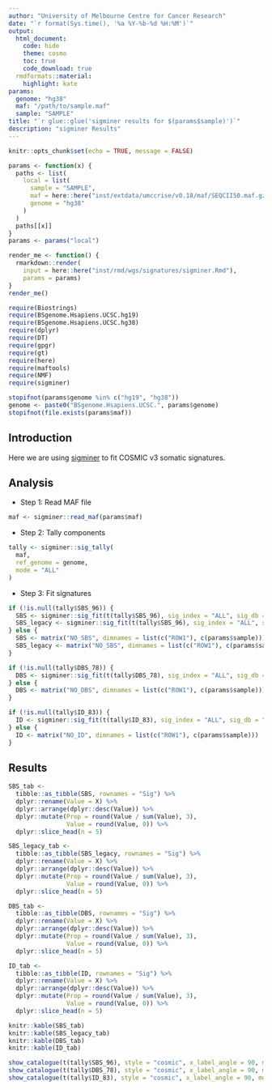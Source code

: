 ```yaml
---
author: "University of Melbourne Centre for Cancer Research"
date: "`r format(Sys.time(), '%a %Y-%b-%d %H:%M')`"
output:
  html_document:
    code: hide
    theme: cosmo
    toc: true
    code_download: true
  rmdformats::material:
    highlight: kate
params:
  genome: "hg38"
  maf: "/path/to/sample.maf"
  sample: "SAMPLE"
title: "`r glue::glue('sigminer results for $(params$sample)')`"
description: "sigminer Results"
---
```


<style type="text/css">
.main-container {
  max-width: 1400px;
  margin-left: auto;
  margin-right: auto;
}
</style>

```r
knitr::opts_chunk$set(echo = TRUE, message = FALSE)
```

```r
params <- function(x) {
  paths <- list(
    local = list(
      sample = "SAMPLE",
      maf = here::here("inst/extdata/umccrise/v0.18/maf/SEQCII50.maf.gz"),
      genome = "hg38"
    )
  )
  paths[[x]]
}
params <- params("local")

render_me <- function() {
  rmarkdown::render(
    input = here::here("inst/rmd/wgs/signatures/sigminer.Rmd"),
    params = params)
}
render_me()
```

```r
require(Biostrings)
require(BSgenome.Hsapiens.UCSC.hg19)
require(BSgenome.Hsapiens.UCSC.hg38)
require(dplyr)
require(DT)
require(gpgr)
require(gt)
require(here)
require(maftools)
require(NMF)
require(sigminer)
```

```r
stopifnot(params$genome %in% c("hg19", "hg38"))
genome <- paste0("BSgenome.Hsapiens.UCSC.", params$genome)
stopifnot(file.exists(params$maf))
```

## Introduction

Here we are using
[sigminer](https://github.com/ShixiangWang/sigminer) to fit COSMIC v3 somatic
signatures.

## Analysis

* Step 1: Read MAF file

```r
maf <- sigminer::read_maf(params$maf)
```

* Step 2: Tally components

```r
tally <- sigminer::sig_tally(
  maf,
  ref_genome = genome,
  mode = "ALL"
)
```

* Step 3: Fit signatures

```r
if (!is.null(tally$SBS_96)) {
  SBS <- sigminer::sig_fit(t(tally$SBS_96), sig_index = "ALL", sig_db = "SBS")
  SBS_legacy <- sigminer::sig_fit(t(tally$SBS_96), sig_index = "ALL", sig_db = "legacy")
} else {
  SBS <- matrix("NO_SBS", dimnames = list(c("ROW1"), c(params$sample)))
  SBS_legacy <- matrix("NO_SBS", dimnames = list(c("ROW1"), c(params$sample)))
}

if (!is.null(tally$DBS_78)) {
  DBS <- sigminer::sig_fit(t(tally$DBS_78), sig_index = "ALL", sig_db = "DBS")
} else {
  DBS <- matrix("NO_DBS", dimnames = list(c("ROW1"), c(params$sample)))
}

if (!is.null(tally$ID_83)) {
  ID <- sigminer::sig_fit(t(tally$ID_83), sig_index = "ALL", sig_db = "ID")
} else {
  ID <- matrix("NO_ID", dimnames = list(c("ROW1"), c(params$sample)))
}
```

## Results

```r
SBS_tab <-
  tibble::as_tibble(SBS, rownames = "Sig") %>%
  dplyr::rename(Value = X) %>%
  dplyr::arrange(dplyr::desc(Value)) %>%
  dplyr::mutate(Prop = round(Value / sum(Value), 3),
                Value = round(Value, 0)) %>%
  dplyr::slice_head(n = 5)

SBS_legacy_tab <-
  tibble::as_tibble(SBS_legacy, rownames = "Sig") %>%
  dplyr::rename(Value = X) %>%
  dplyr::arrange(dplyr::desc(Value)) %>%
  dplyr::mutate(Prop = round(Value / sum(Value), 3),
                Value = round(Value, 0)) %>%
  dplyr::slice_head(n = 5)

DBS_tab <-
  tibble::as_tibble(DBS, rownames = "Sig") %>%
  dplyr::rename(Value = X) %>%
  dplyr::arrange(dplyr::desc(Value)) %>%
  dplyr::mutate(Prop = round(Value / sum(Value), 3),
                Value = round(Value, 0)) %>%
  dplyr::slice_head(n = 5)

ID_tab <-
  tibble::as_tibble(ID, rownames = "Sig") %>%
  dplyr::rename(Value = X) %>%
  dplyr::arrange(dplyr::desc(Value)) %>%
  dplyr::mutate(Prop = round(Value / sum(Value), 3),
                Value = round(Value, 0)) %>%
  dplyr::slice_head(n = 5)

knitr::kable(SBS_tab)
knitr::kable(SBS_legacy_tab)
knitr::kable(DBS_tab)
knitr::kable(ID_tab)
```


```r
show_catalogue(t(tally$SBS_96), style = "cosmic", x_label_angle = 90, mode = "SBS")
show_catalogue(t(tally$DBS_78), style = "cosmic", x_label_angle = 90, mode = "DBS")
show_catalogue(t(tally$ID_83), style = "cosmic", x_label_angle = 90, mode = "ID")
```

